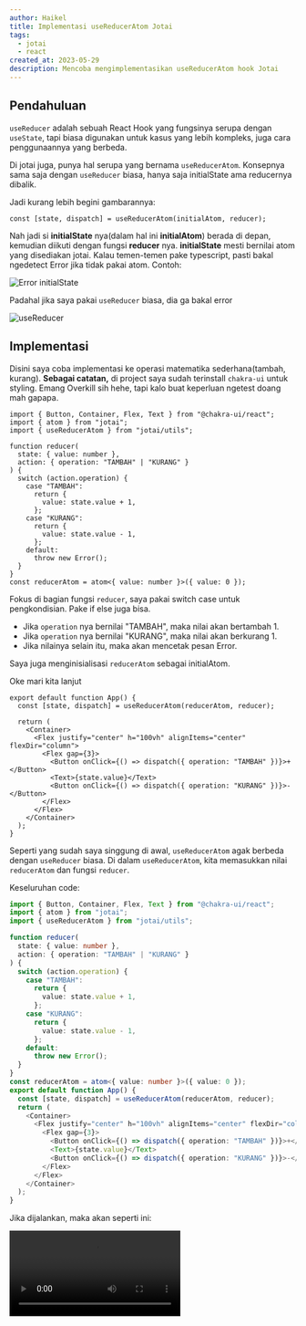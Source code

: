 ```yaml
---
author: Haikel
title: Implementasi useReducerAtom Jotai
tags:
  - jotai
  - react
created_at: 2023-05-29
description: Mencoba mengimplementasikan useReducerAtom hook Jotai
---
```


## Pendahuluan

`useReducer` adalah sebuah React Hook yang fungsinya serupa dengan `useState`, tapi biasa digunakan untuk kasus yang lebih kompleks, juga cara penggunaannya yang berbeda.

Di jotai juga, punya hal serupa yang bernama `useReducerAtom`. Konsepnya sama saja dengan `useReducer` biasa, hanya saja initialState ama reducernya dibalik.

Jadi kurang lebih begini gambarannya:

```tsx
const [state, dispatch] = useReducerAtom(initialAtom, reducer);
```

Nah jadi si **initialState** nya(dalam hal ini **initialAtom**) berada di depan, kemudian diikuti dengan fungsi **reducer** nya. **initialState** mesti bernilai atom yang disediakan jotai. Kalau temen-temen pake typescript, pasti bakal ngedetect Error jika tidak pakai atom. Contoh:

<img
  src="https://ik.imagekit.io/haikelz/blog/implementasi-use-reducer-atom-jotai/error-usereduceratom.png?updatedAt=1720370891940"
  alt="Error initialState"
/>

Padahal jika saya pakai `useReducer` biasa, dia ga bakal error

<img
  src="https://ik.imagekit.io/haikelz/blog/implementasi-use-reducer-atom-jotai/usereducer.png?updatedAt=1720370891898"
  alt="useReducer"
/>

## Implementasi

Disini saya coba implementasi ke operasi matematika sederhana(tambah, kurang). **Sebagai catatan,** di project saya sudah terinstall `chakra-ui` untuk styling. Emang Overkill sih hehe, tapi kalo buat keperluan ngetest doang mah gapapa.

```tsx title="App.tsx"
import { Button, Container, Flex, Text } from "@chakra-ui/react";
import { atom } from "jotai";
import { useReducerAtom } from "jotai/utils";

function reducer(
  state: { value: number },
  action: { operation: "TAMBAH" | "KURANG" }
) {
  switch (action.operation) {
    case "TAMBAH":
      return {
        value: state.value + 1,
      };
    case "KURANG":
      return {
        value: state.value - 1,
      };
    default:
      throw new Error();
  }
}
const reducerAtom = atom<{ value: number }>({ value: 0 });
```

Fokus di bagian fungsi `reducer`, saya pakai switch case untuk pengkondisian. Pake if else juga bisa.

- Jika `operation` nya bernilai "TAMBAH", maka nilai akan bertambah 1.
- Jika `operation` nya bernilai "KURANG", maka nilai akan berkurang 1.
- Jika nilainya selain itu, maka akan mencetak pesan Error.

Saya juga menginisialisasi `reducerAtom` sebagai initialAtom.

Oke mari kita lanjut

```tsx title="App.tsx"
export default function App() {
  const [state, dispatch] = useReducerAtom(reducerAtom, reducer);

  return (
    <Container>
      <Flex justify="center" h="100vh" alignItems="center" flexDir="column">
        <Flex gap={3}>
          <Button onClick={() => dispatch({ operation: "TAMBAH" })}>+</Button>
          <Text>{state.value}</Text>
          <Button onClick={() => dispatch({ operation: "KURANG" })}>-</Button>
        </Flex>
      </Flex>
    </Container>
  );
}
```

Seperti yang sudah saya singgung di awal, `useReducerAtom` agak berbeda dengan `useReducer` biasa. Di dalam `useReducerAtom`, kita memasukkan nilai `reducerAtom` dan fungsi `reducer`.

Keseluruhan code:

```ts title="App.tsx"
import { Button, Container, Flex, Text } from "@chakra-ui/react";
import { atom } from "jotai";
import { useReducerAtom } from "jotai/utils";

function reducer(
  state: { value: number },
  action: { operation: "TAMBAH" | "KURANG" }
) {
  switch (action.operation) {
    case "TAMBAH":
      return {
        value: state.value + 1,
      };
    case "KURANG":
      return {
        value: state.value - 1,
      };
    default:
      throw new Error();
  }
}
const reducerAtom = atom<{ value: number }>({ value: 0 });
export default function App() {
  const [state, dispatch] = useReducerAtom(reducerAtom, reducer);
  return (
    <Container>
      <Flex justify="center" h="100vh" alignItems="center" flexDir="column">
        <Flex gap={3}>
          <Button onClick={() => dispatch({ operation: "TAMBAH" })}>+</Button>
          <Text>{state.value}</Text>
          <Button onClick={() => dispatch({ operation: "KURANG" })}>-</Button>
        </Flex>
      </Flex>
    </Container>
  );
}
```

Jika dijalankan, maka akan seperti ini:

<video src="https://streamable.com/e/utltqe" title="Demo Implementation" />

## Penutup

Yep, mungkin sekian untuk tulisan kali ini. Semoga bermanfaat :)

## Referensi

- [Jotai Docs](https://jotai.org/docs/utilities/reducer#usereduceratom)
- [Dave Gray](https://www.youtube.com/watch?v=26ogBZXeBwc)
- [Webdev Simplified](https://www.youtube.com/watch?v=kK_Wqx3RnHk)
